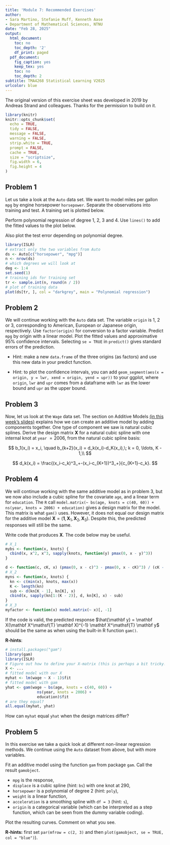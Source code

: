 ```yaml
---
title: 'Module 7: Recommended Exercises'
author:
- Sara Martino, Stefanie Muff, Kenneth Aase
- Department of Mathematical Sciences, NTNU
date: "Feb 28, 2025"
output:
  html_document:
    toc: no
    toc_depth: '2'
    df_print: paged
  pdf_document:
    fig_caption: yes
    keep_tex: yes
    toc: no
    toc_depth: 2
subtitle: TMA4268 Statistical Learning V2025
urlcolor: blue
---
```


<!-- rmarkdown::render("RecEx7.Rmd","all",encoding="UTF-8") -->


The original version of this exercise sheet was developed in 2019 by Andreas Strand and colleagues. Thanks for the permission to build on it.


```r
library(knitr)
knitr::opts_chunk$set(
  echo = TRUE,
  tidy = FALSE,
  message = FALSE,
  warning = FALSE,
  strip.white = TRUE,
  prompt = FALSE,
  cache = TRUE,
  size = "scriptsize",
  fig.width = 6,
  fig.height = 4
)
```

## Problem 1 

Let us take a look at the `Auto` data set. We want to model miles per gallon `mpg` by engine horsepower `horsepower`. Separate the observations into training and test. A training set is plotted below.

Perform polynomial regression of degree $1$, $2$, $3$ and $4$. Use `lines()` to add the fitted values to the plot below.

Also plot the test error depending on polynomial degree.
```r
library(ISLR)
# extract only the two variables from Auto
ds <- Auto[c("horsepower", "mpg")]
n <- nrow(ds)
# which degrees we will look at
deg <- 1:4
set.seed(1)
# training ids for training set
tr <- sample.int(n, round(n / 2))
# plot of training data
plot(ds[tr, ], col = "darkgrey", main = "Polynomial regression")
```

## Problem 2

We will continue working with the `Auto` data set. The variable `origin` is $1$, $2$ or $3$, corresponding to American, European or Japanese origin, respectively. Use `factor(origin)` for conversion to a factor variable. Predict `mpg` by origin with a linear model. Plot the fitted values and approximative $95\%$ confidence intervals. Selecting `se = TRUE` in `predict()` gives standard errors of the prediction.
  
  * Hint: make a new `data.frame` of the three origins (as factors) and use this new data in your predict function.
  
  * Hint: to plot the confidence intervals, you can add `geom_segment(aes(x = origin, y = lwr, xend = origin, yend = upr))` to your ggplot, where `origin`, `lwr` and `upr` comes from a dataframe with `lwr` as the lower bound and `upr` as the upper bound.


## Problem 3

Now, let us look at the `Wage` data set. The section on Additive Models [(in this week's slides)](https://github.com/stefaniemuff/statlearning2/blob/master/7BeyondLinear/7BeyondLinear_2024.pdf) explains how we can create an additive model by adding components together. One type of component we saw is natural cubic splines. Derive the design matrix $\mathbf{X}$ for a natural cubic spline with one internal knot at `year` $= 2006$, from the natural cubic spline basis:

$$
b_1(x_i) = x_i, \quad b_{k+2}(x_i) = d_k(x_i)-d_K(x_i),\; k = 0, \ldots, K - 1,\\
$$

$$
d_k(x_i) = \frac{(x_i-c_k)^3_+-(x_i-c_{K+1})^3_+}{c_{K+1}-c_k}.
$$

## Problem 4

We will continue working with the same additive model as in problem 3, but we now also include a cubic spline for the covariate `age`, and a linear term for `education`. The `R` call `model.matrix(~ bs(age, knots = c(40, 60)) + ns(year, knots = 2006) + education)` gives a design matrix for the model. This matrix is what `gam()` uses. However, it does not equal our design matrix for the additive model $\mathbf X = (\mathbf{1}, \mathbf{X}_1, \mathbf{X}_2, \mathbf{X}_3)$. Despite this, the predicted responses will still be the same.

Write code that produces $\mathbf X$. The code below may be useful.

```r
# X_1
mybs <- function(x, knots) {
  cbind(x, x^2, x^3, sapply(knots, function(y) pmax(0, x - y)^3))
}

d <- function(c, cK, x) (pmax(0, x - c)^3 - pmax(0, x - cK)^3) / (cK - c)
# X_2
myns <- function(x, knots) {
  kn <- c(min(x), knots, max(x))
  K <- length(kn)
  sub <- d(kn[K - 1], kn[K], x)
  cbind(x, sapply(kn[1:(K - 2)], d, kn[K], x) - sub)
}
# X_3
myfactor <- function(x) model.matrix(~ x)[, -1]
```

If the code is valid, the predicted response $\hat{\mathbf y} = \mathbf X(\mathbf X^\mathsf{T} \mathbf X)^{-1} \mathbf X^\mathsf{T} \mathbf y$ should be the same as when using the built-in R function `gam()`.

**R-hints**: 

```r
# install.packages("gam")
library(gam)
library(ISLR)
# Figure out how to define your X-matrix (this is perhaps a bit tricky!)
X <- ...
# fitted model with our X
myhat <- lm(wage ~ X - 1)$fit
# fitted model with gam
yhat <- gam(wage ~ bs(age, knots = c(40, 60)) +
              ns(year, knots = 2006) +
              education)$fit
# are they equal?
all.equal(myhat, yhat)
```

How can `myhat` equal `yhat` when the design matrices differ?  

## Problem 5

In this exercise we take a quick look at different non-linear regression methods. We continue using the `Auto` dataset from above, but with more variables.

Fit an additive model using the function `gam` from package `gam`. Call the result `gamobject`. 
    
  * `mpg` is the response, 
  * `displace` is a cubic spline (hint: `bs`) with one knot at 290,
  * `horsepower` is a polynomial of degree 2 (hint: `poly`),
  * `weight` is a linear function,
  * `acceleration` is a smoothing spline with `df = 3` (hint: `s`), 
  * `origin` is a categorical variable (which can be interpreted as a step function, which can be seen from the dummy variable coding).

Plot the resulting curves. Comment on what you see.

**R-hints:** first set `par(mfrow = c(2, 3)` and then `plot(gamobject, se = TRUE, col = "blue")`). 
